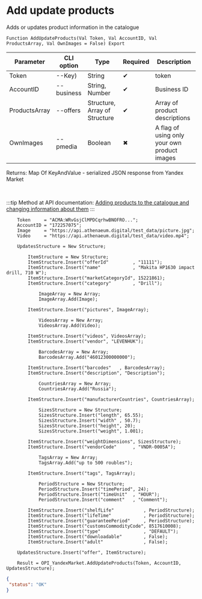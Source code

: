 ﻿---
sidebar_position: 1
---


# Add update products
 Adds or updates product information in the catalogue



`Function AddUpdateProducts(Val Token, Val AccountID, Val ProductsArray, Val OwnImages = False) Export`

  | Parameter | CLI option | Type | Required | Description |
  |-|-|-|-|-|
  | Token | --Key) | String | &#x2714; | token |
  | AccountID | --business | String, Number | &#x2714; | Business ID |
  | ProductsArray | --offers | Structure, Array of Structure | &#x2714; | Array of product descriptions |
  | OwnImages | --pmedia | Boolean | &#x2716; | A flag of using only your own product images |

  
  Returns:  Map Of KeyAndValue - serialized JSON response from Yandex Market

<br/>

:::tip
Method at API documentation: [Adding products to the catalogue and changing information about them](https://yandex.ru/dev/market/partner-api/doc/ru/reference/business-assortment/updateOfferMappings)
:::
<br/>


```bsl title="1C:Enterprise/OneScript code example"
    Token     = "ACMA:WRvGsjClMPDCqrhwBNOFRO...";
    AccountID = "172257075";
    Image     = "https://api.athenaeum.digital/test_data/picture.jpg";
    Video     = "https://api.athenaeum.digital/test_data/video.mp4";

    UpdatesStructure = New Structure;

        ItemStructure = New Structure;
        ItemStructure.Insert("offerId"         , "11111");
        ItemStructure.Insert("name"            , "Makita HP1630 impact drill, 710 W");
        ItemStructure.Insert("marketCategoryId", 15221861);
        ItemStructure.Insert("category"        , "Drill");

            ImageArray = New Array;
            ImageArray.Add(Image);

        ItemStructure.Insert("pictures", ImageArray);

            VideosArray = New Array;
            VideosArray.Add(Video);

        ItemStructure.Insert("videos", VideosArray);
        ItemStructure.Insert("vendor", "LEVENHUK");

            BarcodesArray = New Array;
            BarcodesArray.Add("46012300000000");

        ItemStructure.Insert("barcodes"   , BarcodesArray);
        ItemStructure.Insert("description", "Description");

            CountriesArray = New Array;
            CountriesArray.Add("Russia");

        ItemStructure.Insert("manufacturerCountries", CountriesArray);

            SizesStructure = New Structure;
            SizesStructure.Insert("length", 65.55);
            SizesStructure.Insert("width" , 50.7);
            SizesStructure.Insert("height", 20);
            SizesStructure.Insert("weight", 1.001);

        ItemStructure.Insert("weightDimensions", SizesStructure);
        ItemStructure.Insert("vendorCode"      , "VNDR-0005A");

            TagsArray = New Array;
            TagsArray.Add("up to 500 roubles");

        ItemStructure.Insert("tags", TagsArray);

            PeriodStructure = New Structure;
            PeriodStructure.Insert("timePeriod", 24);
            PeriodStructure.Insert("timeUnit"  , "HOUR");
            PeriodStructure.Insert("comment"   , "Comment");

        ItemStructure.Insert("shelfLife"           , PeriodStructure);
        ItemStructure.Insert("lifeTime"            , PeriodStructure);
        ItemStructure.Insert("guaranteePeriod"     , PeriodStructure);
        ItemStructure.Insert("customsCommodityCode", 8517610008);
        ItemStructure.Insert("type"                , "DEFAULT");
        ItemStructure.Insert("downloadable"        , False);
        ItemStructure.Insert("adult"               , False);

    UpdatesStructure.Insert("offer", ItemStructure);

    Result = OPI_YandexMarket.AddUpdateProducts(Token, AccountID, UpdatesStructure);
```
 



```json title="Result"
{
 "status": "OK"
}
```
